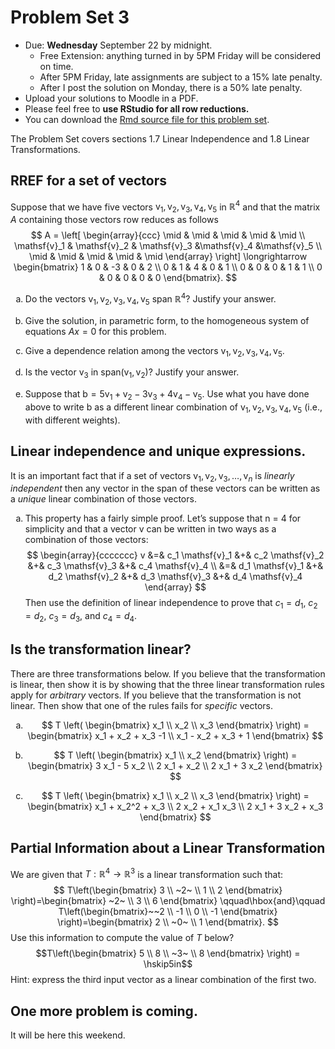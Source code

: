 
# Problem Set 3

* Due: **Wednesday** September 22 by midnight. 
     * Free Extension: anything turned in by 5PM Friday will be considered on time. 
     * After 5PM Friday, late assignments are subject to a 15% late penalty.
     * After I post the solution on Monday, there is a 50% late penalty.
* Upload your solutions to Moodle in a PDF. 
* Please feel free to **use RStudio for all row reductions.**
* You can download the [Rmd source file  for this problem set](https://github.com/Tom-Halverson/math236_f20/blob/main/PS3-problem-set-3.Rmd).

The Problem Set covers sections 1.7 Linear Independence and 1.8 Linear Transformations.

## RREF for a set of vectors

Suppose that we have five vectors 
$\mathsf{v}_1, \mathsf{v}_2,\mathsf{v}_3,\mathsf{v}_4,\mathsf{v}_5$ in $\mathbb{R}^4$ and that the matrix $A$ containing those vectors row reduces as follows
$$
A = \left[
\begin{array}{ccc}
\mid & \mid  & \mid & \mid & \mid \\
\mathsf{v}_1 & \mathsf{v}_2 & \mathsf{v}_3 &\mathsf{v}_4 &\mathsf{v}_5  \\
\mid & \mid  & \mid & \mid & \mid 
\end{array}
\right]
 \longrightarrow
\begin{bmatrix}
1 & 0 & -3 & 0 & 2  \\
0 & 1 & 4 & 0 &  1  \\
0 & 0 & 0 & 1 & 1  \\
0 & 0 & 0 & 0 & 0 
\end{bmatrix}.
$$


  a.  Do the vectors $\mathsf{v}_1, \mathsf{v}_2, \mathsf{v}_3, \mathsf{v}_4, \mathsf{v}_5$ span $\mathbb{R}^4$? Justify your answer.
  
  b. Give the solution, in parametric form, to the homogeneous system of equations $A x = 0$ for this problem.
  
  c. Give a dependence relation among the vectors $\mathsf{v_1}, \mathsf{v_2},\mathsf{v_3},\mathsf{v_4}, \mathsf{v_5}$.

  d. Is the vector $\mathsf{v}_3$  in $\mathrm{span}(\mathsf{v}_1,\mathsf{v}_2)$? Justify your answer.

  e. Suppose that $\mathsf{b} = 5 \mathsf{v}_1  + \mathsf{v}_2 - 3 \mathsf{v}_3 +4 \mathsf{v}_4 - \mathsf{v}_5$. Use what you have done above to write $\mathsf{b}$ as a different linear combination  of $\mathsf{v_1}, \mathsf{v_2},\mathsf{v_3},\mathsf{v_4}, \mathsf{v_5}$ (i.e., with different weights).


## Linear independence and unique expressions.

It is an important fact that if a set of vectors $\mathsf{v}_1, \mathsf{v}_2, \mathsf{v}_3, \ldots, \mathsf{v}_n$ is *linearly independent* then any vector in the span of these vectors can be written as a *unique* linear combination of those vectors. 

a. This property has a fairly simple proof. Let's suppose that n = 4 for simplicity and that a vector v can be written in two ways as a combination of those vectors:
$$
\begin{array}{ccccccc}
v &=& c_1 \mathsf{v}_1 &+&  c_2 \mathsf{v}_2 &+&  c_3 \mathsf{v}_3 &+&  c_4 \mathsf{v}_4 \\
&=& d_1 \mathsf{v}_1 &+&  d_2 \mathsf{v}_2 &+&  d_3 \mathsf{v}_3 &+&  d_4 \mathsf{v}_4
\end{array}
$$
Then use the definition of linear independence to prove that $c_1 = d_1$, $c_2 = d_2$, $c_3 = d_3$, and $c_4 = d_4$.


## Is the transformation linear?
There are three transformations below. If you believe that the transformation is linear, then show it is by showing that the three linear transformation rules apply for *arbitrary* vectors. If you believe that the transformation is not linear. Then show that one of the rules fails for *specific* vectors.

(a)
$$
T \left( \begin{bmatrix} x_1 \\ x_2 \\ x_3 \end{bmatrix} \right)
=
\begin{bmatrix} x_1 + x_2 + x_3 -1 \\ x_1 - x_2 + x_3 + 1  \end{bmatrix}
$$

(b)
$$
T \left( \begin{bmatrix} x_1 \\ x_2  \end{bmatrix} \right)
=
\begin{bmatrix} 3 x_1 - 5 x_2 \\ 2 x_1 + x_2 \\ 2 x_1 + 3 x_2 \end{bmatrix}
$$
(c)
$$
T \left( \begin{bmatrix} x_1 \\ x_2 \\ x_3 \end{bmatrix} \right)
=
\begin{bmatrix} x_1 + x_2^2 + x_3 \\ 2 x_2 + x_1 x_3 \\ 2 x_1 + 3 x_2 + x_3 \end{bmatrix}
$$

## Partial Information about a Linear Transformation

We are given that $T: \mathbb{R}^4 \rightarrow \mathbb{R}^3$ is a linear transformation such that: 
$$
T\left(\begin{bmatrix} 3 \\ ~2~ \\ 1 \\ 2 \end{bmatrix} \right)=\begin{bmatrix}  ~2~ \\ 3 \\ 6 \end{bmatrix}
\qquad\hbox{and}\qquad
T\left(\begin{bmatrix}~~2 \\ -1 \\ 0 \\ -1 \end{bmatrix} \right)=\begin{bmatrix} 2 \\ ~0~  \\ 1 \end{bmatrix}.
$$
Use this information to compute the value of $T$ below? 
$$T\left(\begin{bmatrix} 5 \\ 8 \\ ~3~ \\ 8 \end{bmatrix} \right) = \hskip5in$$
Hint: express the third input vector as a linear combination of the first two.

## One more problem is coming.

It will be here this weekend.







